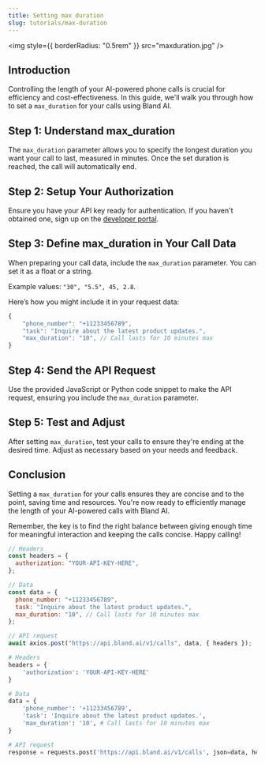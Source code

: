 ```yaml
---
title: Setting max duration
slug: tutorials/max-duration
---
```



<img style={{ borderRadius: "0.5rem" }} src="maxduration.jpg" />

## Introduction

Controlling the length of your AI-powered phone calls is crucial for efficiency and cost-effectiveness. In this guide, we'll walk you through how to set a `max_duration` for your calls using Bland AI.

## Step 1: Understand max_duration

The `max_duration` parameter allows you to specify the longest duration you want your call to last, measured in minutes. Once the set duration is reached, the call will automatically end.

## Step 2: Setup Your Authorization

Ensure you have your API key ready for authentication. If you haven't obtained one, sign up on the [developer portal](app.bland.ai).

## Step 3: Define max_duration in Your Call Data

When preparing your call data, include the `max_duration` parameter. You can set it as a float or a string.

Example values: `"30", "5.5", 45, 2.8`.

Here’s how you might include it in your request data:

```javascript
{
    "phone_number": "+11233456789",
    "task": "Inquire about the latest product updates.",
    "max_duration": "10", // Call lasts for 10 minutes max
}
```

## Step 4: Send the API Request

Use the provided JavaScript or Python code snippet to make the API request, ensuring you include the `max_duration` parameter.

## Step 5: Test and Adjust

After setting `max_duration`, test your calls to ensure they're ending at the desired time. Adjust as necessary based on your needs and feedback.

## Conclusion

Setting a `max_duration` for your calls ensures they are concise and to the point, saving time and resources. You're now ready to efficiently manage the length of your AI-powered calls with Bland AI.

Remember, the key is to find the right balance between giving enough time for meaningful interaction and keeping the calls concise. Happy calling!

<RequestExample>

```javascript SendCall.js
// Headers
const headers = {
  authorization: "YOUR-API-KEY-HERE",
};

// Data
const data = {
  phone_number: "+11233456789",
  task: "Inquire about the latest product updates.",
  max_duration: "10", // Call lasts for 10 minutes max
};

// API request
await axios.post("https://api.bland.ai/v1/calls", data, { headers });
```

```python SendCall.py
# Headers
headers = {
    'authorization': 'YOUR-API-KEY-HERE'
}

# Data
data = {
    'phone_number': '+11233456789',
    'task': 'Inquire about the latest product updates.',
    'max_duration': '10', # Call lasts for 10 minutes max
}

# API request
response = requests.post('https://api.bland.ai/v1/calls', json=data, headers=headers)
```

</RequestExample>









